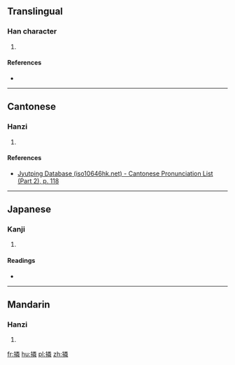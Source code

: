 ==Translingual==

===Han character===
{{Han char|rn=64|rad=手|as=12|sn=15|four=|canj=手火木手 (QFDQ)|ids=⿰[[扌]][[粦]]}}

# {{defn|Han|sort=手12}}

====References====
* {{Han ref|kx=0454.240|dkj=12714|dj=0804.040|hdz=31962.060|uh=649B|ud=25755}}

----

==Cantonese==

===Hanzi===
{{yue-hanzi|jyut=[[leon5]]|y=leun5}}

# {{defn|lang=yue|sort=手12}}

====References====
*[http://www.iso10646hk.net/jp/document/download.jsp Jyutping Database (iso10646hk.net) - Cantonese Pronunciation List (Part 2), p. 118]

----

==Japanese==

===Kanji===
{{ja-kanji|grade=|rs=手12}}

# {{defn|lang=ja|sort=手12}}

====Readings====
* {{ja-readings|on=[[りん]] (rin)|kun=[[たすける]] (tasukeru), [[ぬく]] (nuku)}}

----

==Mandarin==

===Hanzi===
{{cmn-hanzi|pin=[[lǐn]] ([[lin3]])|wg=lin<sup>3</sup>}}

# {{defn|lang=cmn|sort=手12}}

[[fr:撛]]
[[hu:撛]]
[[pl:撛]]
[[zh:撛]]